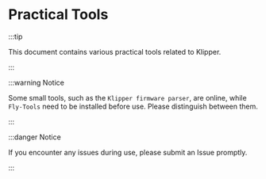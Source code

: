 # Practical Tools

:::tip

This document contains various practical tools related to Klipper.

:::

:::warning Notice

Some small tools, such as the `Klipper firmware parser`, are online, while `Fly-Tools` need to be installed before use. Please distinguish between them.

:::

:::danger Notice

If you encounter any issues during use, please submit an Issue promptly.

:::